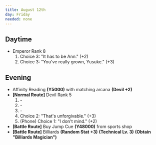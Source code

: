 ```yaml
---
title: August 12th
day: Friday
needed: none
---
```


## Daytime
- Emperor Rank 8
    1. Choice 3: "It has to be Ann." (+2)
    1. Choice 3: "You've really grown, Yusuke." (+3)

## Evening
- Affinity Reading **(Y5000)** with matching arcana **(Devil +2)**
- **[Normal Route]** Devil Rank 5
    1. \-
    1. \-
    1. \-
    1. Choice 2: "That's unforgivable." (+3)
    1. (Phone) Choice 1: "I don't mind." (+2)
- **[Battle Route]** Buy Jump Cue **(Y48000)** from sports shop
- **[Battle Route]** Billiards **(Random Stat +3)** **(Technical
Lv. 3)** **(Obtain "Billiards Magician")**